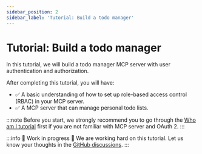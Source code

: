```yaml
---
sidebar_position: 2
sidebar_label: 'Tutorial: Build a todo manager'
---
```


# Tutorial: Build a todo manager

In this tutorial, we will build a todo manager MCP server with user authentication and authorization.

After completing this tutorial, you will have:

- ✅ A basic understanding of how to set up role-based access control (RBAC) in your MCP server.
- ✅ A MCP server that can manage personal todo lists.

:::note
Before you start, we strongly recommend you to go through the [Who am I tutorial](./whoami.mdx) first if you are not familiar with MCP server and OAuth 2.
:::

:::info 👷 Work in progress 🚧
We are working hard on this tutorial. Let us know your thoughts in the [GitHub discussions](https://github.com/orgs/mcp-auth/discussions).
:::
